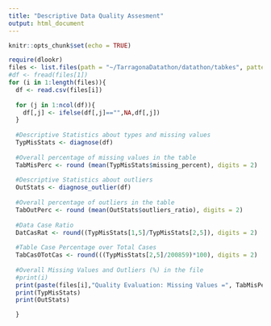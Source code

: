 ---
title: "Descriptive Data Quality Assesment"
output: html_document
---

```{r setup, include=FALSE}
knitr::opts_chunk$set(echo = TRUE)
```

```{r}
require(dlookr)
files <- list.files(path = "~/TarragonaDatathon/datathon/tabkes", pattern = "csv")
#df <- fread(files[1])
for (i in 1:length(files)){
  df <- read.csv(files[i])
  
  for (j in 1:ncol(df)){
    df[,j] <- ifelse(df[,j]=="",NA,df[,j])
  }
  
  #Descriptive Statistics about types and missing values
  TypMisStats <- diagnose(df)
  
  #Overall percentage of missing values in the table 
  TabMisPerc <- round (mean(TypMisStats$missing_percent), digits = 2)
  
  #Descriptive Statistics about outliers
  OutStats <- diagnose_outlier(df)
  
  #Overall percentage of outliers in the table
  TabOutPerc <- round (mean(OutStats$outliers_ratio), digits = 2)
  
  #Data Case Ratio
  DatCasRat <- round((TypMisStats[1,5]/TypMisStats[2,5]), digits = 2)
  
  #Table Case Percentage over Total Cases
  TabCasOTotCas <- round(((TypMisStats[2,5]/200859)*100), digits = 2)
  
  #Overall Missing Values and Outliers (%) in the file
  #print(i)
  print(paste(files[i],"Quality Evaluation: Missing Values =", TabMisPerc,"%", "and IrregularValues =", TabOutPerc,"%.", ";", "Total number of rows =", TypMisStats[1,5], ";", "Cases per table =", TypMisStats[2,5],";", "Data Case ratio=", DatCasRat,";", "Overall Cases Percentage =", TabCasOTotCas,"%."))
  print(TypMisStats)
  print(OutStats)

  }
```

